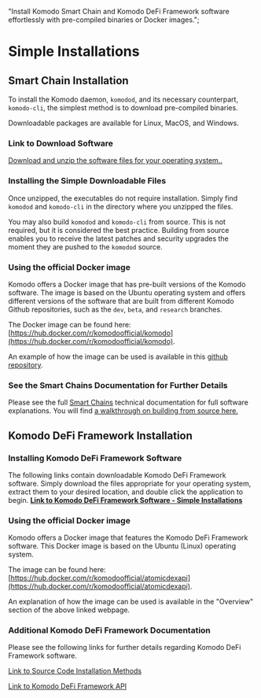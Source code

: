   "Install Komodo Smart Chain and Komodo DeFi Framework software effortlessly with pre-compiled binaries or Docker images.";

# Simple Installations

## Smart Chain Installation

To install the Komodo daemon, `komodod`, and its necessary counterpart, `komodo-cli`, the simplest method is to download pre-compiled binaries.

Downloadable packages are available for Linux, MacOS, and Windows.

### Link to Download Software

[Download and unzip the software files for your operating system..](https://github.com/KomodoPlatform/komodo/releases)

### Installing the Simple Downloadable Files

Once unzipped, the executables do not require installation. Simply find `komodod` and `komodo-cli` in the directory where you unzipped the files.

You may also build `komodod` and `komodo-cli` from source. This is not required, but it is considered the best practice. Building from source enables you to receive the latest patches and security upgrades the moment they are pushed to the `komodod` source.

### Using the official Docker image

Komodo offers a Docker image that has pre-built versions of the Komodo software. The image is based on the Ubuntu operating system and offers different versions of the software that are built from different Komodo Github repositories, such as the `dev`, `beta`, and `research` branches.

The Docker image can be found here: [https://hub.docker.com/r/komodoofficial/komodo](https://hub.docker.com/r/komodoofficial/komodo).

An example of how the image can be used is available in this [github repository](https://github.com/tonymorony/komodo_docker_tests).

### See the Smart Chains Documentation for Further Details

Please see the full [Smart Chains](/smart-chains/) technical documentation for full software explanations. You will find [a walkthrough on building from source here.](/smart-chains/setup/installing-from-source/)

## Komodo DeFi Framework Installation

### Installing Komodo DeFi Framework Software

The following links contain downloadable Komodo DeFi Framework software. Simply download the files appropriate for your operating system, extract them to your desired location, and double click the application to begin. [<b>Link to Komodo DeFi Framework Software - Simple Installations</b>](https://github.com/KomodoPlatform/komodo-defi-framework/releases)

### Using the official Docker image

Komodo offers a Docker image that features the Komodo DeFi Framework software. This Docker image is based on the Ubuntu (Linux) operating system.

The image can be found here: [https://hub.docker.com/r/komodoofficial/atomicdexapi](https://hub.docker.com/r/komodoofficial/atomicdexapi).

An explanation of how the image can be used is available in the "Overview" section of the above linked webpage.

### Additional Komodo DeFi Framework Documentation

Please see the following links for further details regarding Komodo DeFi Framework software.

[Link to Source Code Installation Methods](/komodo-defi-framework/setup/)

[Link to Komodo DeFi Framework API](/komodo-defi-framework/api/)
